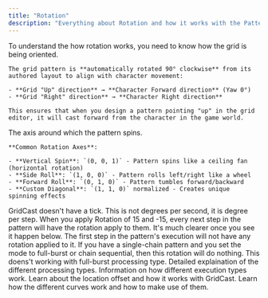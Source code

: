 ```yaml
---
title: "Rotation"
description: "Everything about Rotation and how it works with the Pattern asset and the GameplayTask."
---
```


<AccordionGroup>
  <Accordion title="Base Grid Orientation" icon="grid">
    To understand the how rotation works, you need to know how the grid is being oriented.

    The grid pattern is **automatically rotated 90° clockwise** from its authored layout to align with character movement:

    - **Grid "Up" direction** → **Character Forward direction** (Yaw 0°)
    - **Grid "Right" direction** → **Character Right direction**

    This ensures that when you design a pattern pointing "up" in the grid editor, it will cast forward from the character in the game world.
  </Accordion>
  <Accordion title="Rotation Axis" icon="rotate">
    The axis around which the pattern spins.

    **Common Rotation Axes**:

    - **Vertical Spin**: `(0, 0, 1)` - Pattern spins like a ceiling fan (horizontal rotation)
    - **Side Roll**: `(1, 0, 0)` - Pattern rolls left/right like a wheel
    - **Forward Roll**: `(0, 1, 0)` - Pattern tumbles forward/backward
    - **Custom Diagonal**: `(1, 1, 0)` normalized - Creates unique spinning effects
  </Accordion>
  <Accordion title="Rotation Speed" icon="spinner">
    GridCast doesn't have a tick. This is not degrees per second, it is degree per step. When you apply Rotation of 15 and -15, every next step in the pattern will have the rotation apply to them. It's much clearer once you see it happen below.
  </Accordion>
</AccordionGroup>

<Warning>
  The first step in the pattern's execution will not have any rotation applied to it. If you have a single-chain pattern and you set the mode to full-burst or chain sequential, then this rotation will do nothing.
</Warning>

<Warning>
  This doens't working with full-burst processing type.
</Warning>

<Columns cols={2}>
  <Card title="GridCast Processing Types" icon="microchip" href="/essentials/processing-types">
    Detailed explaination of the different processing types.
  </Card>
  <Card title="GridCast Execution Types" icon="barcode" href="/essentials/execution-types">
    Information on how different execution types work.
  </Card>
  <Card title="Location Offset" icon="grid" href="/essentials/location-offset">
    Learn about the location offset and how it works with GridCast.
  </Card>
   <Card title="Curves" icon="wave-sine" href="/essentials/curves">
    Learn how the different curves work and how to make use of them.
  </Card>
</Columns>